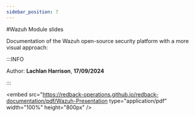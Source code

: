 ```yaml
---
sidebar_position: 7
---
```


#Wazuh Module slides

Documentation of the Wazuh open-source security platform with a more visual approach:

:::INFO

Author: **Lachlan Harrison**, **17/09/2024**

:::

<embed
      src="https://redback-operations.github.io/redback-documentation/pdf/Wazuh-Presentation
      type="application/pdf"
      width="100%"
      height="800px"
/>